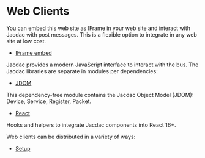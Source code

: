# Web Clients

You can embed this web site as IFrame in your web site and interact with Jacdac with post messages. This is a flexible option to integrate in any web site at low cost.

* [IFrame embed](/clients/web/iframe)

Jacdac provides a modern JavaScript interface to interact with the bus.
The Jacdac libraries are separate in modules per dependencies:

* [JDOM](/clients/web/jdom)

This dependency-free module contains the Jacdac Object Model (JDOM): Device, Service, Register, Packet.

* [React](/clients/web/react)

Hooks and helpers to integrate Jacdac components into React 16+.

Web clients can be distributed in a variety of ways:

* [Setup](/clients/web/setup)
